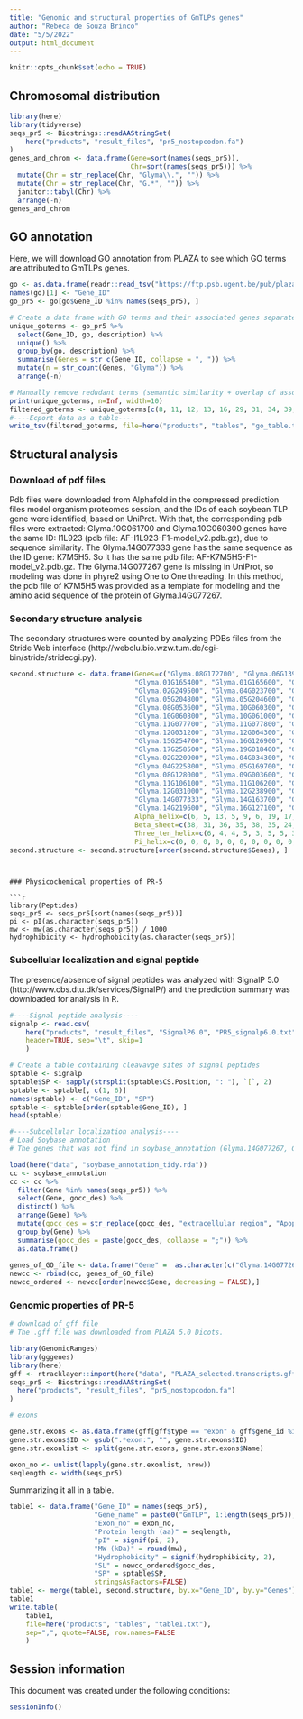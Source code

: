 ```yaml
---
title: "Genomic and structural properties of GmTLPs genes"
author: "Rebeca de Souza Brinco"
date: "5/5/2022"
output: html_document
---
```


```r
knitr::opts_chunk$set(echo = TRUE)
```

## Chromosomal distribution

```r
library(here)
library(tidyverse)
seqs_pr5 <- Biostrings::readAAStringSet(
    here("products", "result_files", "pr5_nostopcodon.fa")
)
genes_and_chrom <- data.frame(Gene=sort(names(seqs_pr5)), 
                              Chr=sort(names(seqs_pr5))) %>%
  mutate(Chr = str_replace(Chr, "Glyma\\.", "")) %>%
  mutate(Chr = str_replace(Chr, "G.*", "")) %>%
  janitor::tabyl(Chr) %>%
  arrange(-n)
genes_and_chrom
```

## GO annotation


Here, we will download GO annotation from PLAZA to see which GO terms are attributed to GmTLPs genes.

```r
go <- as.data.frame(readr::read_tsv("https://ftp.psb.ugent.be/pub/plaza/plaza_public_dicots_05/GO/go.gma.csv.gz", skip=8))
names(go)[1] <- "Gene_ID"
go_pr5 <- go[go$Gene_ID %in% names(seqs_pr5), ]
```
```r

# Create a data frame with GO terms and their associated genes separated by comma
unique_goterms <- go_pr5 %>%
  select(Gene_ID, go, description) %>%
  unique() %>%
  group_by(go, description) %>%
  summarise(Genes = str_c(Gene_ID, collapse = ", ")) %>%
  mutate(n = str_count(Genes, "Glyma")) %>%
  arrange(-n)
```

```r
# Manually remove redudant terms (semantic similarity + overlap of associated genes)
print(unique_goterms, n=Inf, width=10)
filtered_goterms <- unique_goterms[c(8, 11, 12, 13, 16, 29, 31, 34, 39, 40, 41, 43, 44, 50, 51, 52, 68, 86, 87, 88, 89, 91, 92, 93), ]
#----Ecport data as a table----
write_tsv(filtered_goterms, file=here("products", "tables", "go_table.tsv"))
```

## Structural analysis

### Download of pdf files
Pdb files were downloaded from Alphafold in the compressed prediction files model organism proteomes session, and the IDs of each soybean TLP gene were identified, based on UniProt. 
With that, the corresponding pdb files were extracted: Glyma.10G061700 and Glyma.10G060300 genes have the same ID: I1L923 (pdb file: AF-I1L923-F1-model_v2.pdb.gz), due to sequence similarity.
The Glyma.14G077333 gene has the same sequence as the ID gene: K7M5H5. So it has the same pdb file: AF-K7M5H5-F1-model_v2.pdb.gz.
The Glyma.14G077267 gene is missing in UniProt, so modeling was done in phyre2 using One to One threading. In this method, the pdb file of K7M5H5 was provided as a template for modeling and the amino acid sequence of the protein of Glyma.14G077267.

### Secondary structure analysis
The secondary structures were counted by analyzing PDBs files from the Stride Web interface (http://webclu.bio.wzw.tum.de/cgi-bin/stride/stridecgi.py).

```r
second.structure <- data.frame(Genes=c("Glyma.08G172700", "Glyma.06G139000", "Glyma.01G217600",                                                                                       "Glyma.01G217700", "Glyma.11G025600", "Glyma.07G135100", 
                               "Glyma.01G165400", "Glyma.01G165600", "Glyma.02G047400",
                               "Glyma.02G249500", "Glyma.04G023700", "Glyma.05G245800",
                               "Glyma.05G204800", "Glyma.05G204600", "Glyma.06G189100",
                               "Glyma.08G053600", "Glyma.10G060300", "Glyma.10G061700", 
                               "Glyma.10G060800", "Glyma.10G061000", "Glyma.10G061800",
                               "Glyma.11G077700", "Glyma.11G077800", "Glyma.11G140800",
                               "Glyma.12G031200", "Glyma.12G064300", "Glyma.14G077400",
                               "Glyma.15G254700", "Glyma.16G126900", "Glyma.17G248300",
                               "Glyma.17G258500", "Glyma.19G018400", "Glyma.01G165800", 
                               "Glyma.02G220900", "Glyma.04G034300", "Glyma.04G176200",
                               "Glyma.04G225800", "Glyma.05G169700", "Glyma.06G023900",
                               "Glyma.08G128000", "Glyma.09G003600", "Glyma.10G062100",
                               "Glyma.11G106100", "Glyma.11G106200", "Glyma.11G220700",
                               "Glyma.12G031000", "Glyma.12G238900", "Glyma.13G082700",
                               "Glyma.14G077333", "Glyma.14G163700", "Glyma.14G188400",
                               "Glyma.14G219600", "Glyma.16G127100", "Glyma.17G258600", "Glyma.14G077267"), 
                               Alpha_helix=c(6, 5, 13, 5, 9, 6, 19, 17, 22, 8, 15, 6, 8, 8, 31, 6, 6, 6, 5, 6, 5, 17, 20, 6, 14, 6, 6, 6, 24, 10, 17,                                 8, 19, 16, 6, 4, 6, 14, 16, 5, 8, 6, 20, 12, 6, 13, 6, 20, 10, 19, 15, 20, 17, 18, 11),
                               Beta_sheet=c(38, 31, 36, 35, 38, 35, 24, 25, 25, 33, 24, 30, 37, 35, 25, 29, 28, 28, 31, 33, 31, 25, 22, 32, 21, 32, 30,                                37, 25, 31, 25, 26, 32, 26, 29, 28, 19, 32, 24, 31, 34, 32, 24, 13, 37, 24, 33, 28, 32, 28, 25, 24, 26, 22, 32),
                               Three_ten_helix=c(6, 4, 4, 5, 3, 5, 5, 3, 5, 6, 5, 6, 3, 3, 3, 5, 2, 2, 3, 5, 3, 3, 5, 6, 5, 6, 5, 4, 5, 5, 5, 6, 2, 4,                                7, 4, 4, 4, 4, 3, 8, 1, 5, 3, 4, 4, 6, 3, 6, 4, 6, 5, 5, 4, 5),
                               Pi_helix=c(0, 0, 0, 0, 0, 0, 0, 0, 0, 0, 0, 0, 0, 0, 0, 0, 0, 0, 0, 0, 0, 0, 0, 0, 0, 0, 0, 0, 0, 0, 0, 0, 0, 0, 0, 0,                                 0, 0, 0, 0, 0, 0, 0, 0, 0, 0, 0, 0, 0, 0, 0, 0, 0, 0, 0))
second.structure <- second.structure[order(second.structure$Genes), ] 
```
```


### Physicochemical properties of PR-5

```r
library(Peptides)
seqs_pr5 <- seqs_pr5[sort(names(seqs_pr5))]
pi <- pI(as.character(seqs_pr5))
mw <- mw(as.character(seqs_pr5)) / 1000
hydrophibicity <- hydrophobicity(as.character(seqs_pr5))
```

### Subcellular localization and signal peptide
The presence/absence of signal peptides was analyzed with SignalP 5.0 (http://www.cbs.dtu.dk/services/SignalP/) and the prediction summary was downloaded for analysis in R.

```r
#----Signal peptide analysis----
signalp <- read.csv(
    here("products", "result_files", "SignalP6.0", "PR5_signalp6.0.txt"), 
    header=TRUE, sep="\t", skip=1
    )
```

```r
# Create a table containing cleavavge sites of signal peptides
sptable <- signalp
sptable$SP <- sapply(strsplit(sptable$CS.Position, ": "), `[`, 2)
sptable <- sptable[, c(1, 6)]
names(sptable) <- c("Gene_ID", "SP")
sptable <- sptable[order(sptable$Gene_ID), ]
head(sptable)
```

```r
#----Subcellular localization analysis----
# Load Soybase annotation
# The genes that was not find in soybase_annotation (Glyma.14G077267, Glyma.14G077333), your location was inferred with GO file.

load(here("data", "soybase_annotation_tidy.rda"))
cc <- soybase_annotation
cc <- cc %>% 
  filter(Gene %in% names(seqs_pr5)) %>%
  select(Gene, gocc_des) %>%
  distinct() %>%
  arrange(Gene) %>%
  mutate(gocc_des = str_replace(gocc_des, "extracellular region", "Apoplast")) %>%
  group_by(Gene) %>%
  summarise(gocc_des = paste(gocc_des, collapse = ";")) %>%
  as.data.frame()
  
genes_of_GO_file <- data.frame("Gene" =  as.character(c("Glyma.14G077267", "Glyma.14G077333")), "gocc_des" = as.character(c("Apoplast", "Apoplast")))
newcc <- rbind(cc, genes_of_GO_file)
newcc_ordered <- newcc[order(newcc$Gene, decreasing = FALSE),]
```



### Genomic properties of PR-5


```r
# download of gff file
# The .gff file was downloaded from PLAZA 5.0 Dicots.

library(GenomicRanges)
library(gggenes)
library(here)
gff <- rtracklayer::import(here("data", "PLAZA_selected.transcripts.gff.gz"))
seqs_pr5 <- Biostrings::readAAStringSet(
  here("products", "result_files", "pr5_nostopcodon.fa")
)
```

```r
# exons

gene.str.exons <- as.data.frame(gff[gff$type == "exon" & gff$gene_id %in% names(seqs_pr5)])
gene.str.exons$ID <- gsub(".*exon:", "", gene.str.exons$ID)
gene.str.exonlist <- split(gene.str.exons, gene.str.exons$Name)
```

```r
exon_no <- unlist(lapply(gene.str.exonlist, nrow))
seqlength <- width(seqs_pr5)
```


Summarizing it all in a table.

```r
table1 <- data.frame("Gene_ID" = names(seqs_pr5),
                     "Gene_name" = paste0("GmTLP", 1:length(seqs_pr5)),
                     "Exon_no" = exon_no,
                     "Protein length (aa)" = seqlength,
                     "pI" = signif(pi, 2),
                     "MW (kDa)" = round(mw),
                     "Hydrophobicity" = signif(hydrophibicity, 2),
                     "SL" = newcc_ordered$gocc_des,
                     "SP" = sptable$SP,
                     stringsAsFactors=FALSE)
table1 <- merge(table1, second.structure, by.x="Gene_ID", by.y="Genes")
table1
write.table(
    table1, 
    file=here("products", "tables", "table1.txt"), 
    sep=",", quote=FALSE, row.names=FALSE
    )
```

## Session information

This document was created under the following conditions:
```r
sessionInfo()
```

